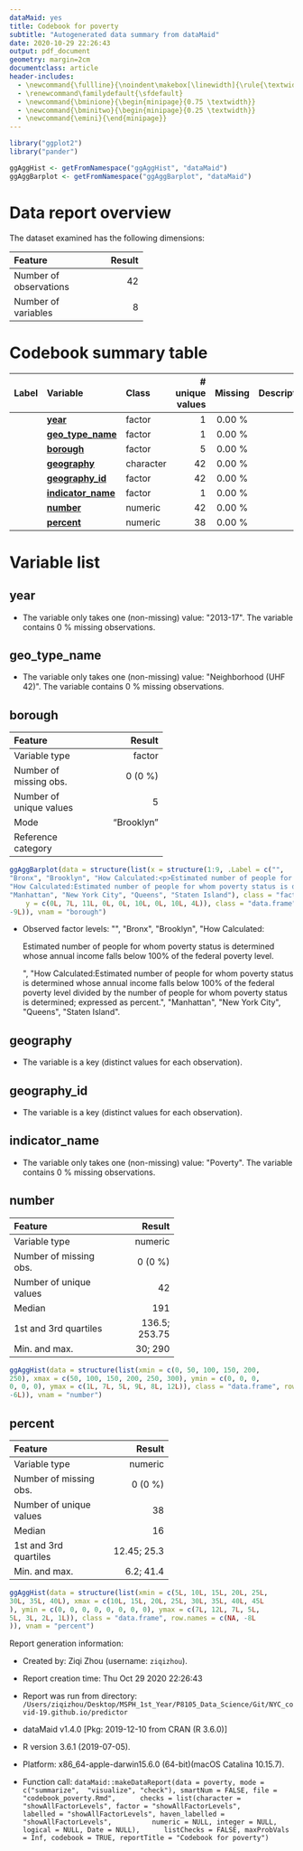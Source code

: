 ```yaml
---
dataMaid: yes
title: Codebook for poverty
subtitle: "Autogenerated data summary from dataMaid"
date: 2020-10-29 22:26:43
output: pdf_document
geometry: margin=2cm
documentclass: article
header-includes:
  - \newcommand{\fullline}{\noindent\makebox[\linewidth]{\rule{\textwidth}{0.4pt}}}
  - \renewcommand\familydefault{\sfdefault}
  - \newcommand{\bminione}{\begin{minipage}{0.75 \textwidth}}
  - \newcommand{\bminitwo}{\begin{minipage}{0.25 \textwidth}}
  - \newcommand{\emini}{\end{minipage}}
---
```

```r
library("ggplot2")
library("pander")
```

```r
ggAggHist <- getFromNamespace("ggAggHist", "dataMaid")
ggAggBarplot <- getFromNamespace("ggAggBarplot", "dataMaid")
```

# Data report overview
The dataset examined has the following dimensions:


---------------------------------
Feature                    Result
------------------------ --------
Number of observations         42

Number of variables             8
---------------------------------




# Codebook summary table

------------------------------------------------------------------------------
Label   Variable                Class         # unique  Missing  Description  
                                                values                        
------- ----------------------- ----------- ---------- --------- -------------
        **[year]**              factor               1  0.00 %                

        **[geo\_type\_name]**   factor               1  0.00 %                

        **[borough]**           factor               5  0.00 %                

        **[geography]**         character           42  0.00 %                

        **[geography\_id]**     factor              42  0.00 %                

        **[indicator\_name]**   factor               1  0.00 %                

        **[number]**            numeric             42  0.00 %                

        **[percent]**           numeric             38  0.00 %                
------------------------------------------------------------------------------




# Variable list
## year

* The variable only takes one (non-missing) value: \"2013-17\". The variable contains 0 \% missing observations.



\fullline

## geo\_type\_name

* The variable only takes one (non-missing) value: \"Neighborhood (UHF 42)\". The variable contains 0 \% missing observations.



\fullline

## borough

\bminione

--------------------------------------
Feature                         Result
------------------------- ------------
Variable type                   factor

Number of missing obs.         0 (0 %)

Number of unique values              5

Mode                        "Brooklyn"

Reference category                    
--------------------------------------


\emini
\bminitwo
```r
ggAggBarplot(data = structure(list(x = structure(1:9, .Label = c("", 
"Bronx", "Brooklyn", "How Calculated:<p>Estimated number of people for whom poverty status is determined whose annual income falls below 100% of the federal poverty level.</p>", 
"How Calculated:Estimated number of people for whom poverty status is determined whose annual income falls below 100% of the federal poverty level divided by the number of people for whom poverty status is determined; expressed as percent.", 
"Manhattan", "New York City", "Queens", "Staten Island"), class = "factor"), 
    y = c(0L, 7L, 11L, 0L, 0L, 10L, 0L, 10L, 4L)), class = "data.frame", row.names = c(NA, 
-9L)), vnam = "borough")
```

\emini


- Observed factor levels: \"\", \"Bronx\", \"Brooklyn\", \"How Calculated:<p>Estimated number of people for whom poverty status is determined whose annual income falls below 100% of the federal poverty level.</p>\", \"How Calculated:Estimated number of people for whom poverty status is determined whose annual income falls below 100% of the federal poverty level divided by the number of people for whom poverty status is determined; expressed as percent.\", \"Manhattan\", \"New York City\", \"Queens\", \"Staten Island\". 



\fullline

## geography

* The variable is a key (distinct values for each observation).



\fullline

## geography\_id

* The variable is a key (distinct values for each observation).



\fullline

## indicator\_name

* The variable only takes one (non-missing) value: \"Poverty\". The variable contains 0 \% missing observations.



\fullline

## number

\bminione

-----------------------------------------
Feature                            Result
------------------------- ---------------
Variable type                     numeric

Number of missing obs.            0 (0 %)

Number of unique values                42

Median                                191

1st and 3rd quartiles       136.5; 253.75

Min. and max.                     30; 290
-----------------------------------------


\emini
\bminitwo
```r
ggAggHist(data = structure(list(xmin = c(0, 50, 100, 150, 200, 
250), xmax = c(50, 100, 150, 200, 250, 300), ymin = c(0, 0, 0, 
0, 0, 0), ymax = c(1L, 7L, 5L, 9L, 8L, 12L)), class = "data.frame", row.names = c(NA, 
-6L)), vnam = "number")
```

\emini




\fullline

## percent

\bminione

---------------------------------------
Feature                          Result
------------------------- -------------
Variable type                   numeric

Number of missing obs.          0 (0 %)

Number of unique values              38

Median                               16

1st and 3rd quartiles       12.45; 25.3

Min. and max.                 6.2; 41.4
---------------------------------------


\emini
\bminitwo
```r
ggAggHist(data = structure(list(xmin = c(5L, 10L, 15L, 20L, 25L, 
30L, 35L, 40L), xmax = c(10L, 15L, 20L, 25L, 30L, 35L, 40L, 45L
), ymin = c(0, 0, 0, 0, 0, 0, 0, 0), ymax = c(7L, 12L, 7L, 5L, 
5L, 3L, 2L, 1L)), class = "data.frame", row.names = c(NA, -8L
)), vnam = "percent")
```

\emini




\fullline



Report generation information:

 *  Created by: Ziqi Zhou (username: `ziqizhou`).

 *  Report creation time: Thu Oct 29 2020 22:26:43

 *  Report was run from directory: `/Users/ziqizhou/Desktop/MSPH_1st_Year/P8105_Data_Science/Git/NYC_covid-19.github.io/predictor`

 *  dataMaid v1.4.0 [Pkg: 2019-12-10 from CRAN (R 3.6.0)]

 *  R version 3.6.1 (2019-07-05).

 *  Platform: x86_64-apple-darwin15.6.0 (64-bit)(macOS Catalina 10.15.7).

 *  Function call: `dataMaid::makeDataReport(data = poverty, mode = c("summarize", 
"visualize", "check"), smartNum = FALSE, file = "codebook_poverty.Rmd", 
    checks = list(character = "showAllFactorLevels", factor = "showAllFactorLevels", 
        labelled = "showAllFactorLevels", haven_labelled = "showAllFactorLevels", 
        numeric = NULL, integer = NULL, logical = NULL, Date = NULL), 
    listChecks = FALSE, maxProbVals = Inf, codebook = TRUE, reportTitle = "Codebook for poverty")`

